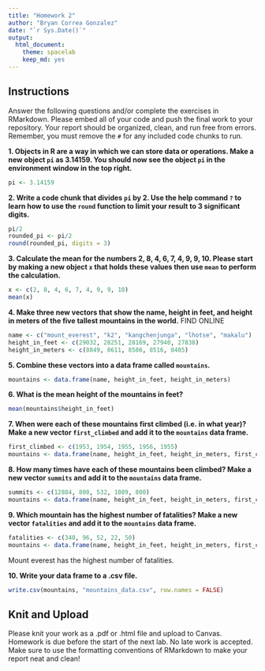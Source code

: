 ```yaml
---
title: "Homework 2"
author: "Bryan Correa Gonzalez"
date: "`r Sys.Date()`"
output:
  html_document: 
    theme: spacelab
    keep_md: yes
---
```


## Instructions
Answer the following questions and/or complete the exercises in RMarkdown. Please embed all of your code and push the final work to your repository. Your report should be organized, clean, and run free from errors. Remember, you must remove the `#` for any included code chunks to run.  

**1. Objects in R are a way in which we can store data or operations. Make a new object `pi` as 3.14159. You should now see the object `pi` in the environment window in the top right.** 
```r
pi <- 3.14159
```

**2. Write a code chunk that divides `pi` by 2. Use the help command `?` to learn how to use the `round` function to limit your result to 3 significant digits.**  
```r
pi/2
rounded_pi <- pi/2
round(rounded_pi, digits = 3)

```

**3. Calculate the mean for the numbers 2, 8, 4, 6, 7, 4, 9, 9, 10. Please start by making a new object `x` that holds these values then use `mean` to perform the calculation.**  
```r
x <- c(2, 8, 4, 6, 7, 4, 9, 9, 10)
mean(x)
```

**4. Make three new vectors that show the name, height in feet, and height in meters of the five tallest mountains in the world.** FIND ONLINE
```r
name <- c("mount_everest", "k2", "kangchenjunga", "lhotse", "makalu")
height_in_feet <- c(29032, 28251, 28169, 27940, 27838)
height_in_meters <- c(8849, 8611, 8586, 8516, 8485)
```

**5. Combine these vectors into a data frame called `mountains`.**
```r
mountains <- data.frame(name, height_in_feet, height_in_meters)
```

**6. What is the mean height of the mountains in feet?**
```r
mean(mountains$height_in_feet)
```

**7. When were each of these mountains first climbed (i.e. in what year)? Make a new vector `first_climbed` and add it to the `mountains` data frame.**
```r
first_climbed <- c(1953, 1954, 1955, 1956, 1955)
mountains <- data.frame(name, height_in_feet, height_in_meters, first_climbed)
```

**8. How many times have each of these mountains been climbed? Make a new vector `summits` and add it to the `mountains` data frame.**
```r
summits <- c(12884, 800, 532, 1089, 800)
mountains <- data.frame(name, height_in_feet, height_in_meters, first_climbed, summits)
```

**9. Which mountain has the highest number of fatalities? Make a new vector `fatalities` and add it to the `mountains` data frame.**
```r
fatalities <- c(340, 96, 52, 22, 50)
mountains <- data.frame(name, height_in_feet, height_in_meters, first_climbed, summits, fatalities)
```
Mount everest has the highest number of fatalities.

**10. Write your data frame to a .csv file.**
```r
write.csv(mountains, "mountains_data.csv", row.names = FALSE)
```

## Knit and Upload
Please knit your work as a .pdf or .html file and upload to Canvas. Homework is due before the start of the next lab. No late work is accepted. Make sure to use the formatting conventions of RMarkdown to make your report neat and clean!  
